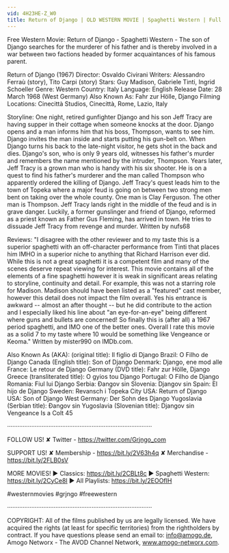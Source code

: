 ```yaml
---
vid: 4H23HE-Z_W0
title: Return of Django | OLD WESTERN MOVIE | Spaghetti Western | Full Length Film | Wild West
---
```


Free Western Movie: Return of Django - Spaghetti Western - The son of Django searches for the murderer of his father and is thereby involved in a war between two factions headed by former acquaintances of his famous parent. 

Return of Django (1967)
Director: Osvaldo Civirani
Writers: Alessandro Ferraù (story), Tito Carpi (story) 
Stars: Guy Madison, Gabriele Tinti, Ingrid Schoeller 
Genre: Western 
Country: Italy
Language: English
Release Date: 28 March 1968 (West Germany) 
Also Known As: Fahr zur Hölle, Django
Filming Locations: Cinecittà Studios, Cinecittà, Rome, Lazio, Italy 

Storyline:
One night, retired gunfighter Django and his son Jeff Tracy are having supper in their cottage when someone knocks at the door. Django opens and a man informs him that his boss, Thompson, wants to see him. Django invites the man inside and starts putting his gun-belt on. When Django turns his back to the late-night visitor, he gets shot in the back and dies. Django's son, who is only 9 years old, witnesses his father's murder and remembers the name mentioned by the intruder, Thompson. Years later, Jeff Tracy is a grown man who is handy with his six shooter. He is on a quest to find his father's murderer and the man called Thompson who apparently ordered the killing of Django. Jeff Tracy's quest leads him to the town of Topeka where a major feud is going on between two strong men bent on taking over the whole county. One man is Clay Ferguson. The other man is Thompson. Jeff Tracy lands right in the middle of the feud and is in grave danger. Luckily, a former gunslinger and friend of Django, reformed as a priest known as Father Gus Fleming, has arrived in town. He tries to dissuade Jeff Tracy from revenge and murder. Written by nufs68

Reviews:
"I disagree with the other reviewer and to my taste this is a superior spaghetti with an off-character performance from Tinti that places him IMHO in a superior niche to anything that Richard Harrison ever did. While this is not a great spaghetti it is a competent film and many of the scenes deserve repeat viewing for interest. This movie contains all of the elements of a fine spaghetti however it is weak in significant areas relating to storyline, continuity and detail. For example, this was not a starring role for Madison. Madison should have been listed as a "featured" cast member, however this detail does not impact the film overall. Yes his entrance is awkward -- almost an after thought -- but he did contribute to the action and I especially liked his line about "an eye-for-an-eye" being different where guns and bullets are concerned! So finally this is (after all) a 1967 period spaghetti, and IMO one of the better ones. Overall I rate this movie as a solid 7 to my taste where 10 would be something like Vengeance or Keoma." Written by mister990 on IMDb.com.

Also Known As (AKA):
(original title): Il figlio di Django
Brazil: O Filho de Django
Canada (English title): Son of Django
Denmark: Django, ene mod alle
France: Le retour de Django
Germany (DVD title): Fahr zur Hölle, Django
Greece (transliterated title): O gyios tou Django
Portugal: O Filho de Django
Romania: Fiul lui Django
Serbia: Đangov sin
Slovenia: Djangov sin
Spain: El hijo de Django
Sweden: Revansch i Topeka City
USA: Return of Django
USA: Son of Django
West Germany: Der Sohn des Django
Yugoslavia (Serbian title): Đangov sin
Yugoslavia (Slovenian title): Djangov sin
 Vengeance Is a Colt 45

····················································································

FOLLOW US!
✘ Twitter - https://twitter.com/Grjngo_com

SUPPORT US!
✘ Membership - https://bit.ly/2V63h4q
✘ Merchandise - https://bit.ly/2FLB0sV

MORE MOVIES! 
► Classics: https://bit.ly/2CBLt8c 
► Spaghetti Western: https://bit.ly/2CyCe8I 
► All Playlists: https://bit.ly/2EOOfIH 

#westernmovies #grjngo #freewestern

····················································································

COPYRIGHT: All of the films published by us are legally licensed. We have acquired the rights (at least for specific territories) from the rightholders by contract. If you have questions please send an email to: info@amogo.de, Amogo Networx - The AVOD Channel Network, www.amogo-networx.com.